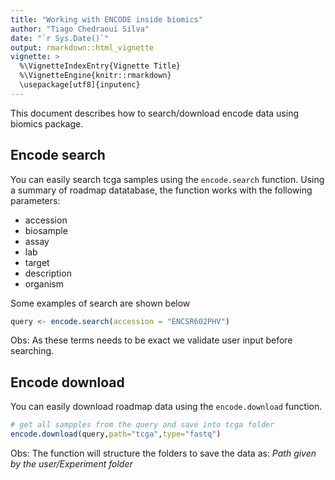 ```yaml
---
title: "Working with ENCODE inside biomics"
author: "Tiago Chedraoui Silva"
date: "`r Sys.Date()`"
output: rmarkdown::html_vignette
vignette: >
  %\VignetteIndexEntry{Vignette Title}
  %\VignetteEngine{knitr::rmarkdown}
  \usepackage[utf8]{inputenc}
---
```


This document describes how to search/download encode data using biomics package.
  
## Encode search
 You can easily search tcga samples using the `encode.search` function.
 Using a summary of roadmap datatabase, the function works with the following parameters:

*  accession
*  biosample
*  assay
*  lab
*  target
*  description
*  organism

Some examples of search are shown below
```r
query <- encode.search(accession = "ENCSR602PHV")
```

Obs: As these terms needs to be exact we validate user input before searching.

## Encode download
You can easily download roadmap data using the `encode.download` function.
 
```r
# get all sampples from the query and save into tcga folder
encode.download(query,path="tcga",type="fastq") 
```

Obs: The function will structure the folders to save the data as:
_Path given by the user/Experiment folder_
